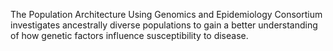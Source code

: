 The Population Architecture Using Genomics and Epidemiology Consortium investigates ancestrally diverse populations to gain a better understanding of how genetic factors influence susceptibility to disease.
